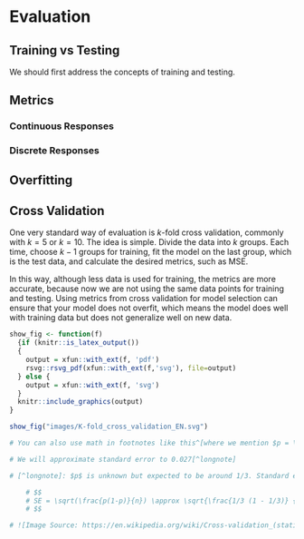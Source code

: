 # Evaluation  

## Training vs Testing  

We should first address the concepts of training and testing. 

## Metrics  

### Continuous Responses  

### Discrete Responses  

## Overfitting   

## Cross Validation  

One very standard way of evaluation is $k$-fold cross validation, commonly with $k=5$ or $k=10$. The idea is simple. Divide the data into $k$ groups. Each time, choose $k-1$ groups for training, fit the model on the last group, which is the test data, and calculate the desired metrics, such as MSE. 

In this way, although less data is used for training, the metrics are more accurate, because now we are not using the same data points for training and testing. Using metrics from cross validation for model selection can ensure that your model does not overfit, which means the model does well with training data but does not generalize well on new data.  


```r
show_fig <- function(f)
  {if (knitr::is_latex_output())
  {
    output = xfun::with_ext(f, 'pdf')
    rsvg::rsvg_pdf(xfun::with_ext(f,'svg'), file=output)
  } else {
    output = xfun::with_ext(f, 'svg')
  }
  knitr::include_graphics(output)
}
```


```r
show_fig("images/K-fold_cross_validation_EN.svg")
```




```r
# You can also use math in footnotes like this^[where we mention $p = \frac{a}{b}$].

# We will approximate standard error to 0.027[^longnote]

# [^longnote]: $p$ is unknown but expected to be around 1/3. Standard error will be approximated

    # $$
    # SE = \sqrt(\frac{p(1-p)}{n}) \approx \sqrt{\frac{1/3 (1 - 1/3)} {300}} = 0.027
    # $$

```

```r
# ![Image Source: https://en.wikipedia.org/wiki/Cross-validation_(statistics)](images/375px-K-fold_cross_validation_EN.svg.png)
```

